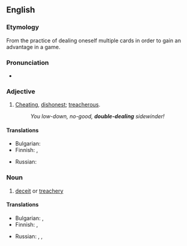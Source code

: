 {{also|double dealing}}
==English==

===Etymology===
From the practice of dealing oneself multiple cards in order to gain an advantage in a game.

===Pronunciation===
* {{IPA|/ˌdʌbəlˈdiːlɪŋ/|lang=en}}

===Adjective===
{{en-adj|head=[[double]]-[[dealing]]|-}}

# {{lb|en|of a person}} [[cheat|Cheating]], [[dishonest]]; [[treacherous]].
#: ''You low-down, no-good, '''double-dealing''' sidewinder!''

====Translations====
{{trans-top|cheating, dishonest}}
* Bulgarian: {{t+|bg|двуличен}}
* Finnish: {{t+|fi|petollinen}}, {{t|fi|kaksinaamainen}}
{{trans-mid}}
* Russian: {{t+|ru|двули́чный}}
{{trans-bottom}}

===Noun===
{{en-noun|head=[[double]]-[[dealing]]|~}}

# [[deceit]] or [[treachery]]

====Translations====
{{trans-top|deceit or treachery}}
* Bulgarian: {{t+|bg|двуличие}}, {{t+|bg|измама}}
* Finnish: {{t+|fi|petos}}, {{t+|fi|huijaus}}
{{trans-mid}}
* Russian: {{t+|ru|двули́чность|f}}, {{t+|ru|двуру́шничество|n}}, {{t+|ru|двули́чие|n}}
{{trans-bottom}}